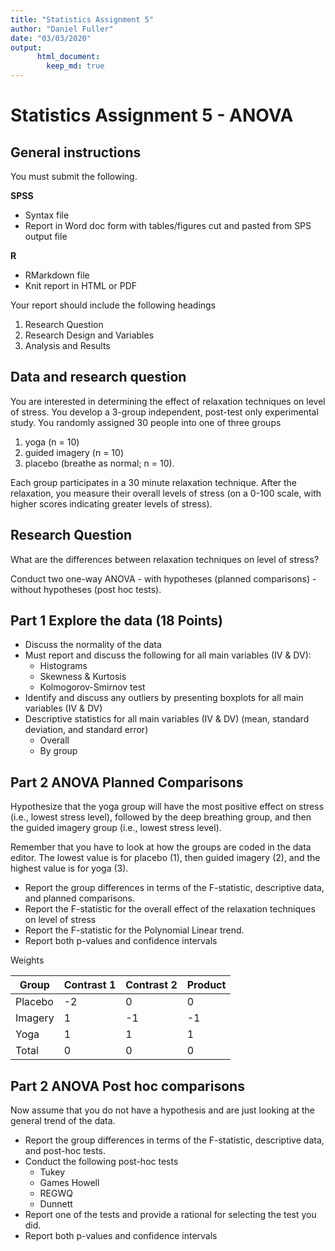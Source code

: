 ```yaml
---
title: "Statistics Assignment 5"
author: "Daniel Fuller"
date: "03/03/2020"
output:
      html_document:
        keep_md: true
---
```


# Statistics Assignment 5 - ANOVA

## General instructions

You must submit the following. 

**SPSS** 

- Syntax file
- Report in Word doc form with tables/figures cut and pasted from SPS output file

**R**

- RMarkdown file
- Knit report in HTML or PDF

Your report should include the following headings

1. Research Question
2. Research Design and Variables
3. Analysis and Results

## Data and research question

You are interested in determining the effect of relaxation techniques on level of stress. You develop a 3-group independent, post-test only experimental study. You randomly assigned 30 people into one of three groups

1.  yoga (n = 10)
2. guided imagery (n = 10)
3. placebo (breathe as normal; n = 10). 

Each group participates in a 30 minute relaxation technique. After the relaxation, you measure their overall levels of stress (on a 0-100 scale, with higher scores indicating greater levels of stress). 

## Research Question
What are the differences between relaxation techniques on level of stress? 

Conduct two one-way ANOVA
- with hypotheses (planned comparisons)
- without hypotheses (post hoc tests). 

## Part 1 Explore the data (18 Points)

- Discuss the normality of the data
- Must report and discuss the following for all main variables (IV & DV):
    - Histograms
    - Skewness & Kurtosis
    - Kolmogorov-Smirnov test
- Identify and discuss any outliers by presenting boxplots for all main variables (IV & DV) 
- Descriptive statistics for all main variables (IV & DV) (mean, standard deviation, and standard error) 
    - Overall
    - By group

## Part 2 ANOVA Planned Comparisons

Hypothesize that the yoga group will have the most positive effect on stress (i.e., lowest
stress level), followed by the deep breathing group, and then the guided imagery group (i.e., lowest
stress level).

Remember that you have to look at how the groups are coded in the data editor. The lowest value is for
placebo (1), then guided imagery (2), and the highest value is for yoga (3).

- Report the group differences in terms of the F-statistic, descriptive data, and planned comparisons.
- Report the F-statistic for the overall effect of the relaxation techniques on level of stress
- Report the F-statistic for the Polynomial Linear trend.
- Report both p-values and confidence intervals

Weights

| Group | Contrast 1 | Contrast 2 | Product |
|-----|-------|--------|-------|
| Placebo | -2 | 0 | 0 |
| Imagery | 1 | -1 | -1 |
| Yoga | 1  | 1 | 1 |
| Total | 0  | 0 | 0 |

## Part 2 ANOVA Post hoc comparisons

Now assume that you do not have a hypothesis and are just looking at the general trend of the data. 

- Report the group differences in terms of the F-statistic, descriptive data, and post-hoc tests.
- Conduct the following post-hoc tests  
    - Tukey
    - Games Howell
    - REGWQ
    - Dunnett
- Report one of the tests and provide a rational for selecting the test you did.
- Report both p-values and confidence intervals